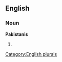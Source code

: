 ==English==

===Noun===
'''Pakistanis'''

# {{plural of|[[Pakistani]]}}

[[Category:English plurals]]